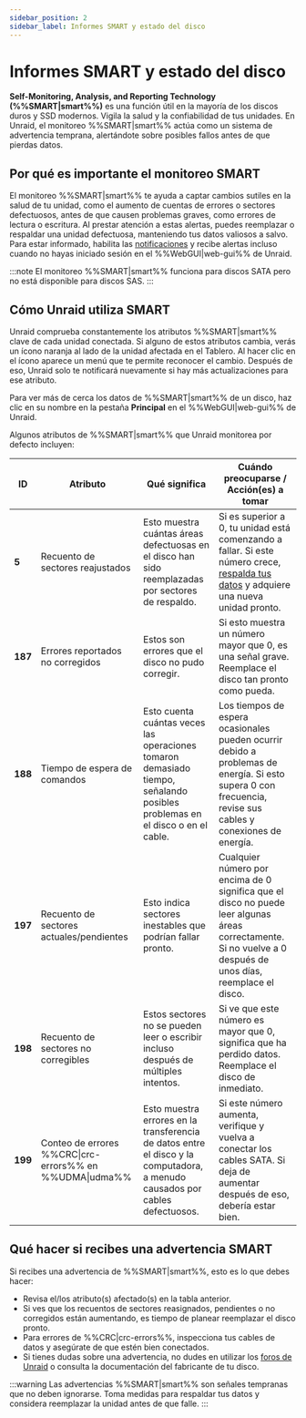 ```yaml
---
sidebar_position: 2
sidebar_label: Informes SMART y estado del disco
---
```


# Informes SMART y estado del disco

**Self-Monitoring, Analysis, and Reporting Technology (%%SMART|smart%%)** es una función útil en la mayoría de los discos duros y SSD modernos. Vigila la salud y la confiabilidad de tus unidades. En Unraid, el monitoreo %%SMART|smart%% actúa como un sistema de advertencia temprana, alertándote sobre posibles fallos antes de que pierdas datos.

## Por qué es importante el monitoreo SMART

El monitoreo %%SMART|smart%% te ayuda a captar cambios sutiles en la salud de tu unidad, como el aumento de cuentas de errores o sectores defectuosos, antes de que causen problemas graves, como errores de lectura o escritura. Al prestar atención a estas alertas, puedes reemplazar o respaldar una unidad defectuosa, manteniendo tus datos valiosos a salvo. Para estar informado, habilita las [notificaciones](../../getting-started/set-up-unraid/customize-unraid-settings.mdx#notification-settings) y recibe alertas incluso cuando no hayas iniciado sesión en el %%WebGUI|web-gui%% de Unraid.

:::note
El monitoreo %%SMART|smart%% funciona para discos SATA pero no está disponible para discos SAS.
:::

## Cómo Unraid utiliza SMART

Unraid comprueba constantemente los atributos %%SMART|smart%% clave de cada unidad conectada. Si alguno de estos atributos cambia, verás un ícono naranja al lado de la unidad afectada en el Tablero. Al hacer clic en el ícono aparece un menú que te permite reconocer el cambio. Después de eso, Unraid solo te notificará nuevamente si hay más actualizaciones para ese atributo.

Para ver más de cerca los datos de %%SMART|smart%% de un disco, haz clic en su nombre en la pestaña **Principal** en el %%WebGUI|web-gui%% de Unraid.

Algunos atributos de %%SMART|smart%% que Unraid monitorea por defecto incluyen:

| **ID**  | **Atributo**                                            | **Qué significa**                                                                                                            | **Cuándo preocuparse / Acción(es) a tomar**                                                                                                                                                                                                   |
| ------- | ------------------------------------------------------- | ---------------------------------------------------------------------------------------------------------------------------- | --------------------------------------------------------------------------------------------------------------------------------------------------------------------------------------------------------------------------------------------- |
| **5**   | Recuento de sectores reajustados                        | Esto muestra cuántas áreas defectuosas en el disco han sido reemplazadas por sectores de respaldo.                           | Si es superior a 0, tu unidad está comenzando a fallar. Si este número crece, [respalda tus datos](../../getting-started/set-up-unraid/complete-your-post-setup-essentials.mdx#back-up-your-flash-device) y adquiere una nueva unidad pronto. |
| **187** | Errores reportados no corregidos                        | Estos son errores que el disco no pudo corregir.                                                                             | Si esto muestra un número mayor que 0, es una señal grave. Reemplace el disco tan pronto como pueda.                                                                                                                                          |
| **188** | Tiempo de espera de comandos                            | Esto cuenta cuántas veces las operaciones tomaron demasiado tiempo, señalando posibles problemas en el disco o en el cable.  | Los tiempos de espera ocasionales pueden ocurrir debido a problemas de energía. Si esto supera 0 con frecuencia, revise sus cables y conexiones de energía.                                                                                   |
| **197** | Recuento de sectores actuales/pendientes                | Esto indica sectores inestables que podrían fallar pronto.                                                                   | Cualquier número por encima de 0 significa que el disco no puede leer algunas áreas correctamente. Si no vuelve a 0 después de unos días, reemplace el disco.                                                                                 |
| **198** | Recuento de sectores no corregibles                     | Estos sectores no se pueden leer o escribir incluso después de múltiples intentos.                                           | Si ve que este número es mayor que 0, significa que ha perdido datos. Reemplace el disco de inmediato.                                                                                                                                        |
| **199** | Conteo de errores %%CRC\|crc-errors%% en %%UDMA\|udma%% | Esto muestra errores en la transferencia de datos entre el disco y la computadora, a menudo causados por cables defectuosos. | Si este número aumenta, verifique y vuelva a conectar los cables SATA. Si deja de aumentar después de eso, debería estar bien.                                                                                                                |

## Qué hacer si recibes una advertencia SMART

Si recibes una advertencia de %%SMART|smart%%, esto es lo que debes hacer:

- Revisa el/los atributo(s) afectado(s) en la tabla anterior.
- Si ves que los recuentos de sectores reasignados, pendientes o no corregidos están aumentando, es tiempo de planear reemplazar el disco pronto.
- Para errores de %%CRC|crc-errors%%, inspecciona tus cables de datos y asegúrate de que estén bien conectados.
- Si tienes dudas sobre una advertencia, no dudes en utilizar los [foros de Unraid](https://forums.unraid.net/) o consulta la documentación del fabricante de tu disco.

:::warning
Las advertencias %%SMART|smart%% son señales tempranas que no deben ignorarse. Toma medidas para respaldar tus datos y considera reemplazar la unidad antes de que falle.
:::
